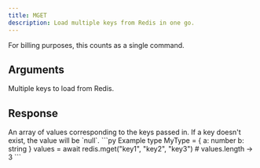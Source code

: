 ```yaml
---
title: MGET
description: Load multiple keys from Redis in one go.
---
```


For billing purposes, this counts as a single command.

## Arguments 

<ParamField body="keys" type="...string" required>
  Multiple keys to load from Redis.
</ParamField>

## Response

<ResponseField type="T[]" required>
An array of values corresponding to the keys passed in. If a key doesn't exist, the value will be `null`.
</ResponseField>



<RequestExample>
```py Example
type MyType = {
    a: number
    b: string
}
values = await redis.mget<MyType>("key1", "key2", "key3")
# values.length -> 3
```
</RequestExample>
